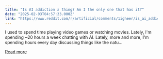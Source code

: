 ```yaml
---
title: "Is AI addiction a thing? Am I the only one that has it?"
date: "2025-02-03T04:57:33.000Z"
link: "https://www.reddit.com/r/artificial/comments/1igheer/is_ai_addiction_a_thing_am_i_the_only_one_that/"
---
```


I used to spend time playing video games or watching movies. Lately, I'm spending ~20 hours a week chatting with AI. Lately, more and more, I'm spending hours every day discussing things like the natu...

[Read more](https://www.reddit.com/r/artificial/comments/1igheer/is_ai_addiction_a_thing_am_i_the_only_one_that/)
